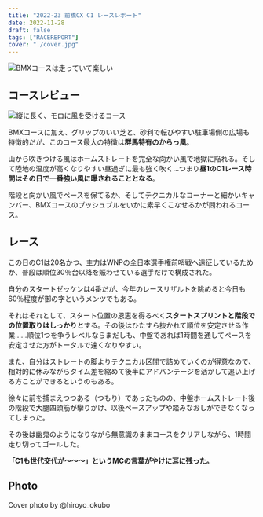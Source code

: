 ```yaml
---
title: "2022-23 前橋CX C1 レースレポート"
date: 2022-11-28
draft: false
tags: ["RACEREPORT"]
cover: "./cover.jpg"
---
```


![BMXコースは走っていて楽しい](./cover.jpg)

## コースレビュー

![縦に長く、モロに風を受けるコース](./course.webp)

BMXコースに加え、グリップのいい芝と、砂利で転びやすい駐車場側の広場も特徴的だが、このコース最大の特徴は**群馬特有のからっ風**。

山から吹きつける風はホームストレートを完全な向かい風で地獄に陥れる。そして陸地の温度が高くなりやすい昼過ぎに最も強く吹く…つまり**昼1のC1レース時間はその日で一番強い風に曝されることとなる**。

階段と向かい風でペースを保てるか、そしてテクニカルなコーナーと細かいキャンバー、BMXコースのプッシュプルをいかに素早くこなせるかが問われるコース。

## レース

この日のC1は20名かつ、主力はWNPの全日本選手権前哨戦へ遠征しているためか、普段は順位30％台以降を賑わせている選手だけで構成された。

自分のスタートゼッケンは4番だが、今年のレースリザルトを眺めると今日も60％程度が御の字というメンツでもある。

それはそれとして、スタート位置の恩恵を得るべく**スタートスプリントと階段での位置取りはしっかりと**する。その後はひたすら抜かれて順位を安定させる作業……順位1つを争うレベルならまだしも、中盤であれば1時間を通してペースを安定させた方がトータルで速くなりやすい。

また、自分はストレートの脚よりテクニカル区間で詰めていくのが得意なので、相対的に休みながらタイム差を縮めて後半にアドバンテージを活かして追い上げる方ことができるというのもある。

徐々に前を捕まえつつある（つもり）であったものの、中盤ホームストレート後の階段で大腿四頭筋が攣りかけ、以後ペースアップや踏みなおしができなくなってしまった。

その後は幽鬼のようになりながら無意識のままコースをクリアしながら、1時間走り切ってゴールした。

**「C1も世代交代が～～～」というMCの言葉がやけに耳に残った。**

## Photo

Cover photo by @hiroyo_okubo
